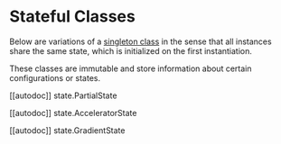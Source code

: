 <!--Copyright 2021 The HuggingFace Team. All rights reserved.

Licensed under the Apache License, Version 2.0 (the "License"); you may not use this file except in compliance with
the License. You may obtain a copy of the License at

http://www.apache.org/licenses/LICENSE-2.0

Unless required by applicable law or agreed to in writing, software distributed under the License is distributed on
an "AS IS" BASIS, WITHOUT WARRANTIES OR CONDITIONS OF ANY KIND, either express or implied. See the License for the
specific language governing permissions and limitations under the License.
-->

# Stateful Classes

Below are variations of a [singleton class](https://en.wikipedia.org/wiki/Singleton_pattern) in the sense that all
instances share the same state, which is initialized on the first instantiation.

These classes are immutable and store information about certain configurations or 
states.

[[autodoc]] state.PartialState

[[autodoc]] state.AcceleratorState

[[autodoc]] state.GradientState